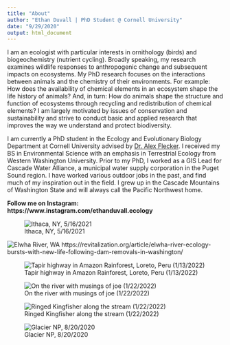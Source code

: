 ```yaml
---
title: "About"
author: "Ethan Duvall | PhD Student @ Cornell University"
date: "9/29/2020"
output: html_document
---
```


I am an ecologist with particular interests in ornithology (birds) and biogeochemistry (nutrient cycling). Broadly speaking, my research examines wildlife responses to anthropogenic change and subsequent impacts on ecosystems. My PhD research focuses on the interactions between animals and the chemistry of their environments. For example: How does the availability of chemical elements in an ecosystem shape the life history of animals? And, in turn: How do animals shape the structure and function of ecosystems through recycling and redistribution of chemical elements? I am largely motivated by issues of conservation and sustainability and strive to conduct basic and applied research that improves the way we understand and protect biodiversity.

I am currently a PhD student in the Ecology and Evolutionary Biology Department at Cornell University advised by [Dr. Alex Flecker](https://fleckerlab.weebly.com/). I received my BS in Environmental Science with an emphasis in Terrestrial Ecology from Western Washington University. Prior to my PhD, I worked as a GIS Lead for Cascade Water Alliance, a municipal water supply corporation in the Puget Sound region. I have worked various outdoor jobs in the past, and find much of my inspiration out in the field. I grew up in the Cascade Mountains of Washington State and will always call the Pacific Northwest home.

**Follow me on Instagram: https://www.instagram.com/ethanduvall.ecology**



![Ithaca, NY, 5/16/2021](C:\Users\ethan\OneDrive\Documents\Github\Repos\website\images\canoe1.jpg)

![Elwha River, WA](https://revitalization.org/wp-content/uploads/2016/02/Elwha_Salmon-1050x700.jpg)
https://revitalization.org/article/elwha-river-ecology-bursts-with-new-life-following-dam-removals-in-washington/

![Tapir highway in Amazon Rainforest, Loreto, Peru (1/13/2022) ](C:\Users\ethan\OneDrive\Documents\Github\Repos\website\images\tapirlick.jpg)


![On the river with musings of joe (1/22/2022)](C:\Users\ethan\OneDrive\Documents\Github\Repos\website\images\river_joe.jpg)

![Ringed Kingfisher along the stream (1/22/2022)](C:\Users\ethan\OneDrive\Documents\Github\Repos\website\images\ringedkingfisher.jpg)

![Glacier NP, 8/20/2020](C:\Users\ethan\OneDrive\Documents\Github\Repos\website\images\ethan_glacier.jpg)